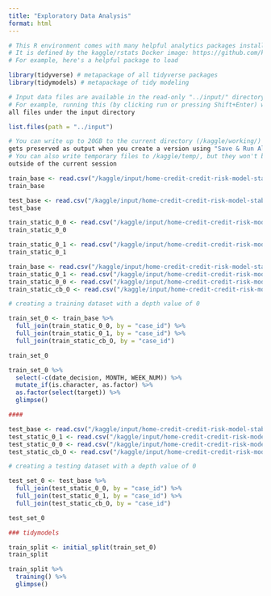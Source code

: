 ```yaml
---
title: "Exploratory Data Analysis"
format: html
---
```


```R
# This R environment comes with many helpful analytics packages installed
# It is defined by the kaggle/rstats Docker image: https://github.com/kaggle/docker-rstats
# For example, here's a helpful package to load

library(tidyverse) # metapackage of all tidyverse packages
library(tidymodels) # metapackage of tidy modeling

# Input data files are available in the read-only "../input/" directory
# For example, running this (by clicking run or pressing Shift+Enter) will list
all files under the input directory

list.files(path = "../input")

# You can write up to 20GB to the current directory (/kaggle/working/) that
gets preserved as output when you create a version using "Save & Run All" 
# You can also write temporary files to /kaggle/temp/, but they won't be saved
outside of the current session
```

```R
train_base <- read.csv("/kaggle/input/home-credit-credit-risk-model-stability/csv_files/train/train_base.csv")
train_base
```

```R
test_base <- read.csv("/kaggle/input/home-credit-credit-risk-model-stability/csv_files/test/test_base.csv")
test_base
```

```R
train_static_0_0 <- read.csv("/kaggle/input/home-credit-credit-risk-model-stability/csv_files/train/train_static_0_0.csv")
train_static_0_0
```

```R
train_static_0_1 <- read.csv("/kaggle/input/home-credit-credit-risk-model-stability/csv_files/train/train_static_0_1.csv")
train_static_0_1
```

```R
train_base <- read.csv("/kaggle/input/home-credit-credit-risk-model-stability/csv_files/train/train_base.csv")
train_static_0_1 <- read.csv("/kaggle/input/home-credit-credit-risk-model-stability/csv_files/train/train_static_0_1.csv")
train_static_0_0 <- read.csv("/kaggle/input/home-credit-credit-risk-model-stability/csv_files/train/train_static_0_0.csv")
train_static_cb_O <- read.csv("/kaggle/input/home-credit-credit-risk-model-stability/csv_files/train/train_static_cb_0.csv")

# creating a training dataset with a depth value of 0

train_set_0 <- train_base %>%
  full_join(train_static_0_0, by = "case_id") %>%
  full_join(train_static_0_1, by = "case_id") %>%
  full_join(train_static_cb_O, by = "case_id")

train_set_0

train_set_0 %>%
  select(-c(date_decision, MONTH, WEEK_NUM)) %>%
  mutate_if(is.character, as.factor) %>%
  as.factor(select(target)) %>%
  glimpse()

####

test_base <- read.csv("/kaggle/input/home-credit-credit-risk-model-stability/csv_files/test/test_base.csv")
test_static_0_1 <- read.csv("/kaggle/input/home-credit-credit-risk-model-stability/csv_files/test/test_static_0_1.csv")
test_static_0_0 <- read.csv("/kaggle/input/home-credit-credit-risk-model-stability/csv_files/test/test_static_0_0.csv")
test_static_cb_O <- read.csv("/kaggle/input/home-credit-credit-risk-model-stability/csv_files/test/test_static_cb_0.csv")

# creating a testing dataset with a depth value of 0

test_set_0 <- test_base %>%
  full_join(test_static_0_0, by = "case_id") %>%
  full_join(test_static_0_1, by = "case_id") %>%
  full_join(test_static_cb_O, by = "case_id")

test_set_0

### tidymodels

train_split <- initial_split(train_set_0)
train_split

train_split %>%
  training() %>%
  glimpse()


```

```R
```

```R
```

```R
```
